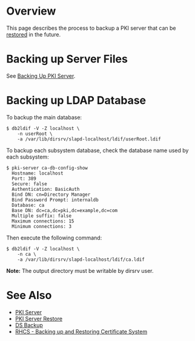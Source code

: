 = Overview =

This page describes the process to backup a PKI server that can be [[PKI Server Restore|restored]] in the future.

= Backing up Server Files =

See [https://github.com/dogtagpki/pki/wiki/Backing-Up-PKI-Server Backing Up PKI Server].

= Backing up LDAP Database =

To backup the main database:

<pre>
$ db2ldif -V -Z localhost \
    -n userRoot \
    -a /var/lib/dirsrv/slapd-localhost/ldif/userRoot.ldif
</pre>

To backup each subsystem database, check the database name used by each subsystem:

<pre>
$ pki-server ca-db-config-show
  Hostname: localhost
  Port: 389
  Secure: false
  Authentication: BasicAuth
  Bind DN: cn=Directory Manager
  Bind Password Prompt: internaldb
  Database: ca
  Base DN: dc=ca,dc=pki,dc=example,dc=com
  Multiple suffix: false
  Maximum connections: 15
  Minimum connections: 3
</pre>

Then execute the following command:

<pre>
$ db2ldif -V -Z localhost \
    -n ca \
    -a /var/lib/dirsrv/slapd-localhost/ldif/ca.ldif
</pre>

'''Note:''' The output directory must be writable by dirsrv user.

= See Also =

* [[PKI Server]]
* [[PKI Server Restore]]
* [[DS Backup]]
* [https://access.redhat.com/documentation/en-us/red_hat_certificate_system/9/html-single/administration_guide/index#Backing_up_and_Restoring_CRTS RHCS - Backing up and Restoring Certificate System]